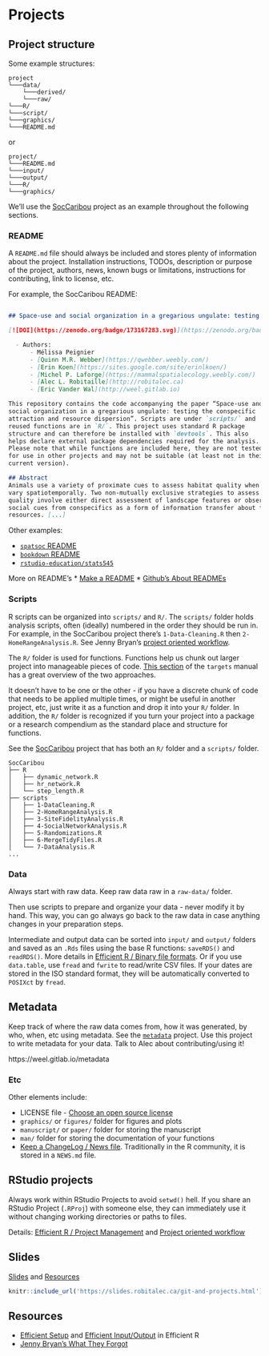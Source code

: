 # Projects

## Project structure

Some example structures: 

```
project
└───data/
    └───derived/
    └───raw/
└───R/
└───script/
└───graphics/
└───README.md
```

or

```
project/
└───README.md
└───input/
└───output/
└───R/
└───graphics/
```

We'll use the [SocCaribou](https://github.com/wildlifeevoeco/SocCaribou) project as an example throughout the following sections. 

### README

A `README.md` file should always be included and stores plenty of information about the project. Installation instructions, TODOs, description or purpose of the project, authors, news, known bugs or limitations, instructions for contributing, link to license, etc. 

For example, the SocCaribou README:

```md

## Space-use and social organization in a gregarious ungulate: testing the conspecific attraction and resource dispersion

[![DOI](https://zenodo.org/badge/173167283.svg)](https://zenodo.org/badge/latestdoi/173167283)

  - Authors:
      - Mélissa Peignier
      - [Quinn M.R. Webber](https://qwebber.weebly.com/)
      - [Erin Koen](https://sites.google.com/site/erinlkoen/)
      - [Michel P. Laforge](https://mammalspatialecology.weebly.com/)
      - [Alec L. Robitaille](http://robitalec.ca)
      - [Eric Vander Wal](http://weel.gitlab.io)

This repository contains the code accompanying the paper “Space-use and
social organization in a gregarious ungulate: testing the conspecific
attraction and resource dispersion”. Scripts are under `scripts/` and
reused functions are in `R/`. This project uses standard R package
structure and can therefore be installed with `devtools`. This also
helps declare external package dependencies required for the analysis.
Please note that while functions are included here, they are not tested
for use in other projects and may not be suitable (at least not in their
current version).

## Abstract
Animals use a variety of proximate cues to assess habitat quality when resources
vary spatiotemporally. Two non-mutually exclusive strategies to assess habitat
quality involve either direct assessment of landscape features or observation of
social cues from conspecifics as a form of information transfer about forage
resources. [...]

```

Other examples:

* [`spatsoc` README](https://github.com/ropensci/spatsoc/blob/master/README.md)
* [`bookdown` README](https://github.com/rstudio/bookdown/blob/master/README.md)
* [`rstudio-education/stats545`](https://github.com/rstudio-education/stat545/blob/master/README.md)


More on README's
* [Make a README](https://www.makeareadme.com/)
* [Github's About READMEs](https://docs.github.com/en/repositories/managing-your-repositorys-settings-and-features/customizing-your-repository/about-readmes)

### Scripts
R scripts can be organized into `scripts/` and `R/`. The `scripts/` folder
holds analysis scripts, often (ideally) numbered in the order they should
be run in. For example, in the SocCaribou project there's `1-Data-Cleaning.R` 
then `2-HomeRangeAnalysis.R`. See Jenny Bryan's 
[project oriented workflow](https://rstats.wtf/project-oriented-workflow.html).

The `R/` folder is used for functions. Functions help us chunk out 
larger project into manageable pieces of code. 
[This section](https://books.ropensci.org/targets/functions.html) 
of the `targets` manual has a great overview of the two approaches. 

It doesn't have to be one or the other - if you have a discrete chunk of code
that needs to be applied multiple times, or might be useful in another project, 
etc, just write it as a function and drop it into your `R/` folder. In addition,
the `R/` folder is recognized if you turn your project into a package or a 
research compendium as the standard place and structure for functions. 

See the [SocCaribou](https://github.com/wildlifeevoeco/SocCaribou) project 
that has both an `R/` folder and a `scripts/` folder. 

```
SocCaribou
├── R
│   ├── dynamic_network.R
│   ├── hr_network.R
│   └── step_length.R
├── scripts
│   ├── 1-DataCleaning.R
│   ├── 2-HomeRangeAnalysis.R
│   ├── 3-SiteFidelityAnalysis.R
│   ├── 4-SocialNetworkAnalysis.R
│   ├── 5-Randomizations.R
│   ├── 6-MergeTidyFiles.R
│   └── 7-DataAnalysis.R
...
```

### Data

Always start with raw data. Keep raw data raw in a `raw-data/` folder.

Then use scripts to prepare and organize your data -
never modify it by hand. This way, you can go always go back to the raw data in
case anything changes in your preparation steps. 


Intermediate and output data can be sorted into `input/` and `output/` folders and
saved as an `.Rds` files using the base R functions:
`saveRDS()` and `readRDS()`. More details in 
[Efficient R / Binary file formats](https://csgillespie.github.io/efficientR/input-output.html#binary-file-formats). Or if you use `data.table`, use `fread` and `fwrite` to read/write CSV files. 
If your dates are stored in the ISO standard format, they will be automatically
converted to `POSIXct` by `fread`. 

## Metadata

Keep track of where the raw data comes from, how it was generated, by who, when,
etc using metadata. See the [`metadata`](https://gitlab.com/weel/metadata)
project. Use this project to write metadata for your data. Talk to Alec about
contributing/using it!

https://weel.gitlab.io/metadata


### Etc 
Other elements include:

* LICENSE file -  [Choose an open source license](https://choosealicense.com/)
* `graphics/` or `figures/` folder for figures and plots
* `manuscript/` or `paper/` folder for storing the manuscript
* `man/` folder for storing the documentation of your functions
* [Keep a ChangeLog / News file](https://keepachangelog.com/en/1.0.0/). Traditionally in the R community, it is stored in a `NEWS.md` file. 

## RStudio projects
Always work within RStudio Projects to avoid `setwd()` hell. If you share an
RStudio Project (`.RProj`) with someone else, they can immediately use it
without changing working directories or paths to files.

Details: [Efficient R / Project Management](https://csgillespie.github.io/efficientR/set-up.html#project-management)
and [Project oriented workflow](https://rstats.wtf/project-oriented-workflow.html)


## Slides {#projects-slides}
[Slides](https://slides.robitalec.ca/git-and-projects.html) and  [Resources](https://gitlab.com/robit.a/workshops/-/archive/master/workshops-master.zip?path=git-and-projects)

```r
knitr::include_url('https://slides.robitalec.ca/git-and-projects.html')
```

## Resources {#projects-resources}

* [Efficient Setup](https://csgillespie.github.io/efficientR/set-up.html) and [Efficient Input/Output](https://csgillespie.github.io/efficientR/input-output.html) in Efficient R
* [Jenny Bryan's What They Forgot](https://rstats.wtf/project-oriented-workflow.html)
